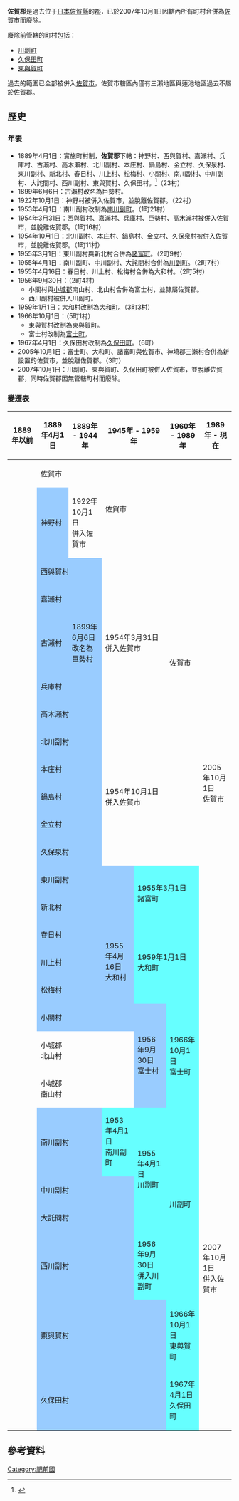 {{日本郡 (廢除)
| 郡 = 佐賀郡
| 日文原名 = 佐賀郡
| 平假名 =さがぐん
| 羅馬字拼音 = Saga-gun
| 地圖 = 
| 廢除時間 = 2007年10月1日
| 廢除理由 = 無管轄町村
| 廢除時處置 =  '''佐賀郡''' → [[佐賀市|佐賀市]]
| 現在郡 = 佐賀市
| 都道府縣 = 佐賀縣
| 編號 = 
| 町 = 3
| 村 = 
| 經度 = 
| 緯度 = 
| 註記 = 
|}}
'''佐賀郡'''是過去位于[[日本|日本]][[佐賀縣|佐賀縣]]的[[郡|郡]]，已於2007年10月1日因轄內所有町村合併為[[佐賀市|佐賀市]]而廢除。

廢除前管轄的町村包括：
* [[川副町|川副町]]
* [[久保田町|久保田町]]
* [[東與賀町|東與賀町]]

過去的範圍已全部被併入[[佐賀市|佐賀市]]，佐賀市轄區內僅有三瀨地區與蓮池地區過去不屬於佐賀郡。

==歷史==
===年表===
* 1889年4月1日：實施町村制，'''佐賀郡'''下轄：神野村、西與賀村、嘉瀨村、兵庫村、古瀨村、高木瀨村、北川副村、本庄村、鍋島村、金立村、久保泉村、東川副村、新北村、春日村、川上村、松梅村、小關村、南川副村、中川副村、大詫間村、西川副村、東與賀村、久保田村。<ref>{{Cite web| publisher=佐賀市議會事務局| format=PDF| url=http://www.city.saga.lg.jp/up_download_file/s12392_20071102073058.pdf| title=佐賀市政概要| accessdate=2009-03-20| language=ja| archive-url=https://web.archive.org/web/20120916074249/http://www.city.saga.lg.jp/up_download_file/s12392_20071102073058.pdf| archive-date=2012-09-16| dead-url=yes}}</ref>（23村）
* 1899年6月6日：古瀨村改名為巨勢村。
* 1922年10月1日：神野村被併入佐賀市，並脫離佐賀郡。（22村）
* 1953年4月1日：南川副村改制為[[南川副町|南川副町]]。（1町21村）
* 1954年3月31日：西與賀村、嘉瀨村、兵庫村、巨勢村、高木瀨村被併入佐賀市，並脫離佐賀郡。（1町16村）
* 1954年10月1日：北川副村、本庄村、鍋島村、金立村、久保泉村被併入佐賀市，並脫離佐賀郡。（1町11村）
* 1955年3月1日：東川副村與新北村合併為[[諸富町|諸富町]]。（2町9村）
* 1955年4月1日：南川副町、中川副村、大詫間村合併為[[川副町|川副町]]。（2町7村）
* 1955年4月16日：春日村、川上村、松梅村合併為大和村。（2町5村）
* 1956年9月30日：（2町4村）
** 小關村與[[小城郡|小城郡]]南山村、北山村合併為富士村，並隸屬佐賀郡。
** 西川副村被併入川副町。
* 1959年1月1日：大和村改制為[[大和町_(佐賀縣)|大和町]]。（3町3村）
* 1966年10月1日：（5町1村）
** 東與賀村改制為[[東與賀町|東與賀町]]。
** 富士村改制為[[富士町_(佐賀縣)|富士町]]。
* 1967年4月1日：久保田村改制為[[久保田町|久保田町]]。（6町）
* 2005年10月1日：富士町、大和町、諸富町與佐賀市、神埼郡三瀨村合併為新設置的佐賀市，並脫離佐賀郡。（3町）
* 2007年10月1日：川副町、東與賀町、久保田町被併入佐賀市，並脫離佐賀郡，同時佐賀郡因無管轄町村而廢除。

===變遷表===
{| class="wikitable" style="font-size:x-small"
! 1889年以前
! 1889年4月1日
! 1889年 - 1944年
! colspan=2 | 1945年 - 1959年
! 1960年 - 1989年
! 1989年 - 現在
! 現在
|-
|
| colspan=2 | 佐賀市
| rowspan=2 colspan=2 | 佐賀市
| rowspan=12 | 佐賀市
| rowspan=20 | 2005年10月1日<br />佐賀市
| rowspan=26 | 佐賀市
|-
|
| style="background-color:#9cf;" | 神野村
| 1922年10月1日<br />併入佐賀市
|-
|
| colspan=2 style="background-color:#9cf;" | 西與賀村
| rowspan=5 colspan=2 | 1954年3月31日<br />併入佐賀市
|-
|
| colspan=2 style="background-color:#9cf;" | 嘉瀨村
|-
|
| style="background-color:#9cf;" | 古瀨村
| style="background-color:#9cf;" | 1899年6月6日<br />改名為巨勢村
|-
|
| colspan=2 style="background-color:#9cf;" | 兵庫村
|-
|
| colspan=2 style="background-color:#9cf;" | 高木瀨村
|-
|
| colspan=2 style="background-color:#9cf;" | 北川副村
| rowspan="5" colspan="2" | 1954年10月1日<br />併入佐賀市
|-
|
| colspan=2 style="background-color:#9cf;" | 本庄村
|-
|
| colspan=2 style="background-color:#9cf;" | 鍋島村
|-
|
| colspan=2 style="background-color:#9cf;" | 金立村
|-
|
| colspan=2 style="background-color:#9cf;" | 久保泉村
|-
|
| colspan=3 style="background-color:#9cf;" | 東川副村
| rowspan=2 colspan=2 style="background-color:#6ff;" | 1955年3月1日<br />諸富町
|-
|
| colspan=3 style="background-color:#9cf;" | 新北村
|-
|
| colspan=2 style="background-color:#9cf;" | 春日村
| rowspan=3 style="background-color:#9cf;" | 1955年4月16日<br />大和村
| rowspan=3 colspan=2 style="background-color:#6ff;" | 1959年1月1日<br />大和町
|-
|
| colspan=2 style="background-color:#9cf;" | 川上村
|-
|
| colspan=2 style="background-color:#9cf;" | 松梅村
|-
|
| colspan=3 style="background-color:#9cf;" | 小關村
| rowspan=3 style="background-color:#9cf;" | 1956年9月30日<br />富士村
| rowspan=3 style="background-color:#6ff;" | 1966年10月1日<br />富士町
|-
|
| colspan=3 | 小城郡<br />北山村
|-
|
| colspan=3 | 小城郡<br />南山村
|-
|
| colspan=2 style="background-color:#9cf;" | 南川副村
| style="background-color:#6ff;" | 1953年4月1日<br />南川副町
| rowspan=3 style="background-color:#6ff;" | 1955年4月1日<br />川副町
| rowspan=4 style="background-color:#6ff;" | 川副町
| rowspan=6 | 2007年10月1日<br />併入佐賀市
|-
|
| colspan=3 style="background-color:#9cf;" | 中川副村
|-
|
| colspan=3 style="background-color:#9cf;" | 大託間村
|-
|
| colspan=3 style="background-color:#9cf;" | 西川副村
| style="background-color:#6ff;" | 1956年9月30日<br />併入川副町
|-
|
| colspan=4 style="background-color:#9cf;" | 東與賀村
| style="background-color:#6ff;" | 1966年10月1日<br />東與賀町
|-
|
| colspan=4 style="background-color:#9cf;" | 久保田村
| style="background-color:#6ff;" | 1967年4月1日<br />久保田町
|}

==參考資料==
{{reflist}}

{{火國二國的郡}}

{{Authority control}}
[[Category:肥前國|Category:肥前國]]